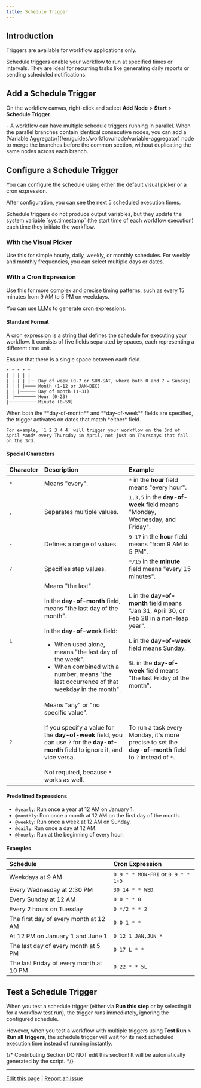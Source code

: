 ```yaml
---
title: Schedule Trigger
---
```


## Introduction

<Info>
    Triggers are available for workflow applications only.
</Info>

Schedule triggers enable your workflow to run at specified times or intervals. They are ideal for recurring tasks like generating daily reports or sending scheduled notifications.

## Add a Schedule Trigger

On the workflow canvas, right-click and select **Add Node** > **Start** > **Schedule Trigger**.

<Tip>
    - A workflow can have multiple schedule triggers running in parallel. When the parallel branches contain identical consecutive nodes, you can add a [Variable Aggregator](/en/guides/workflow/node/variable-aggregator) node to merge the branches before the common section, without duplicating the same nodes across each branch.
</Tip>

## Configure a Schedule Trigger

You can configure the schedule using either the default visual picker or a cron expression.

After configuration, you can see the next 5 scheduled execution times.

<Info>
    Schedule triggers do not produce output variables, but they update the system variable `sys.timestamp` (the start time of each workflow execution) each time they initiate the workflow.
</Info>

### With the Visual Picker

Use this for simple hourly, daily, weekly, or monthly schedules. For weekly and monthly frequencies, you can select multiple days or dates.

### With a Cron Expression

Use this for more complex and precise timing patterns, such as every 15 minutes from 9 AM to 5 PM on weekdays.

<Tip>
    You can use LLMs to generate cron expressions.
</Tip>

#### Standard Format

A cron expression is a string that defines the schedule for executing your workflow. It consists of five fields separated by spaces, each representing a different time unit.

<Note>
    Ensure that there is a single space between each field.
</Note>

```
* * * * *
| | | | |
| | | | |── Day of week (0-7 or SUN-SAT, where both 0 and 7 = Sunday)
| | | |──── Month (1-12 or JAN-DEC)
| | |────── Day of month (1-31)
| |──────── Hour (0-23)
|────────── Minute (0-59)
```

<Info>
    When both the **day-of-month** and **day-of-week** fields are specified, the trigger activates on dates that match *either* field. 
    
    For example, `1 2 3 4 4` will trigger your workflow on the 3rd of April *and* every Thursday in April, not just on Thursdays that fall on the 3rd.
</Info>

#### Special Characters

| Character | Description | Example |
|:-----------|:-------------|:---------|
| `*` | Means "every". | `*` in the **hour** field means "every hour". |
| `,` | Separates multiple values. | `1,3,5` in the **day-of-week** field means "Monday, Wednesday, and Friday". |
| `-` | Defines a range of values. | `9-17` in the **hour** field means "from 9 AM to 5 PM". |
| `/` | Specifies step values. | `*/15` in the **minute** field means "every 15 minutes". |
| `L` | Means "the last". <br /><br />In the **day-of-month** field, means "the last day of the month".<br /><br />In the **day-of-week** field:<ul><li>When used alone, means "the last day of the week".</li><li>When combined with a number, means "the last occurrence of that weekday in the month". </li></ul>| `L` in the **day-of-month** field means "Jan 31, April 30, or Feb 28 in a non-leap year".<br /><br />`L` in the **day-of-week** field means Sunday.<br /><br />`5L` in the **day-of-week** field means "the last Friday of the month". |
| `?` | Means "any" or "no specific value".<br /><br />If you specify a value for the **day-of-week** field, you can use `?` for the **day-of-month** field to ignore it, and vice versa.<br /><br />Not required, because `*` works as well. | To run a task every Monday, it's more precise to set the **day-of-month** field to `?` instead of `*`. |

#### Predefined Expressions

- `@yearly`: Run once a year at 12 AM on January 1.
- `@monthly`: Run once a month at 12 AM on the first day of the month.
- `@weekly`: Run once a week at 12 AM on Sunday.
- `@daily`: Run once a day at 12 AM.
- `@hourly`: Run at the beginning of every hour.

#### Examples

| Schedule | Cron Expression |
|:----------|:-----------------|
| Weekdays at 9 AM | `0 9 * * MON-FRI` or `0 9 * * 1-5` |
| Every Wednesday at 2:30 PM | `30 14 * * WED` |
| Every Sunday at 12 AM | `0 0 * * 0` |
| Every 2 hours on Tuesday | `0 */2 * * 2` |
| The first day of every month at 12 AM | `0 0 1 * *` |
| At 12 PM on January 1 and June 1 | `0 12 1 JAN,JUN *` |
| The last day of every month at 5 PM | `0 17 L * *` |
| The last Friday of every month at 10 PM | `0 22 * * 5L` |

## Test a Schedule Trigger

When you test a schedule trigger (either via **Run this step** or by selecting it for a workflow test run), the trigger runs immediately, ignoring the configured schedule.

However, when you test a workflow with multiple triggers using **Test Run** > **Run all triggers**, the schedule trigger will wait for its next scheduled execution time instead of running instantly.

{/*
Contributing Section
DO NOT edit this section!
It will be automatically generated by the script.
*/}

---

[Edit this page](https://github.com/langgenius/dify-docs/edit/main/en/guides/workflow/node/schedule-trigger.mdx) | [Report an issue](https://github.com/langgenius/dify-docs/issues/new?template=docs.yml)